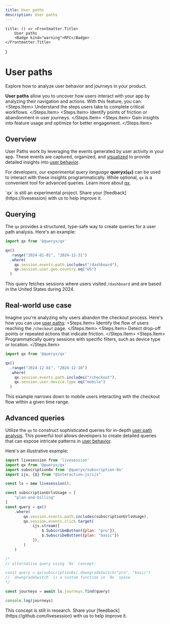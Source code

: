 ```yaml
---
title: User paths
description: User paths
---
```


    title: () => <Frontmatter.Title>
        User paths
        <Badge kind="warning">RFC</Badge>
    </Frontmatter.Title>
}

# User paths
<Subtitle>
    Explore how to analyze user behavior and journeys in your product.
</Subtitle>

**User paths** allow you to uncover how users interact with your app by analyzing their navigation and actions. With this feature, you can:
<Steps>
    <Steps.Item>
        Understand the steps users take to complete critical workflows.
    </Steps.Item>
    <Steps.Item>
        Identify points of friction or abandonment in user journeys.
    </Steps.Item>
    <Steps.Item>
        Gain insights into feature usage and optimize for better engagement.
    </Steps.Item>
</Steps>

## Overview
User Paths work by leveraging the events generated by user activity in your app. These events are captured, organized, and [visualized](https://livesession.io) to provide detailed insights into [user behavior](https://livesession.io).

For developers, our experimental *query language* **queryx(`qx`)** can be used to interact with these insights programmatically. While optional, `qx` is a convenient tool for advanced queries. Learn more about [qx](https://livesession.io).

<Callout>
    `qx` is still an experimental project. Share your [feedback](https://livesession) with us to help improve it.
</Callout>

## Querying
The `qx`  provides a structured, type-safe way to create queries for a user path analysis. Here's an example:

```js Query /dashboard path within US in some range
import qx from '@queryx/qx'

qx()
  .range("2024-01-01", "2024-12-31")
  .where(
    qx.session.events.path.includes("/dashboard"),
    qx.session.user.geo.country.eq("US")
  )
```

This query fetches sessions where users visited `/dashboard` and are based in the United States during 2024.

## Real-world use case
Imagine you're analyzing why users abandon the checkout process. Here's how you can use [user paths](https://livesession.io):
<Steps>
    <Steps.Item>
        Identify the flow of users reaching the `/checkout` page.
    </Steps.Item>
    <Steps.Item>
        Detect drop-off points or repeated actions that indicate friction.
    </Steps.Item>
    <Steps.Item>
        Programmatically query sessions with specific filters, such as device type or location.
    </Steps.Item>
</Steps>

```javascript Query mobile checkout
import qx from '@queryx/qx'

qx()
  .range("2024-12-01", "2024-12-10")
  .where(
    qx.session.events.path.includes("/checkout"),
    qx.session.user.device.type.eq("mobile")
  )
```

This example narrows down to mobile users interacting with the checkout flow within a given time range.

## Advanced queries
Utilize the `qx` to construct sophisticated queries for in-depth [user path analysis](https://livesession.io).
This powerful tool allows developers to create detailed queries that can expose intricate patterns in [user behavior](https://livesession.io). <br/>

Here's an illustrative example:

```js Query subscription journey
import livesession from 'livesession'
import qx from '@queryx/qx'
import subscription0x from '@queryx/subscription-0x'
import ijs, {$} from "@interaction-js/ijs"

const ls = new livesession();

const subscriptionUrlsUsage = [
    "plan-and-billing"
]
const query = qx()
    .where(
        qx.session.events.path.includes(subscriptionUrlsUsage),
        qx.session.events.click.target(
            ijs.stream([
                $.SubscribeButton({plan: "pro"}),
                $.SubscribeButton({plan: "basic"})
            ]),
        )
    )

/*
// alternative query using `0x` concept:

const query = qx(subscription0x).downgradeSwitch("pro", "basic")
// `downgradeSwitch` is a custom function in `0x` space
*/

const journeys = await ls.journeys.find(query)

console.log(journeys)
```

<Callout>
    This concept is still in research. Share your [feedback](https://github.com/livesession) with us to help improve it.
</Callout>


